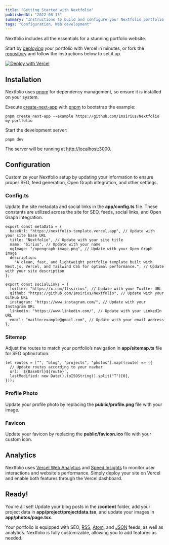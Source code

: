 ```yaml
---
title: "Getting Started with Nextfolio"
publishedAt: "2022-08-13"
summary: "Instructions to build and configure your Nextfolio portfolio."
tags: "Configuration, Web development"
---
```


Nextfolio includes all the essentials for a stunning portfolio website.

Start by [deploying](https://vercel.com/new/clone?repository-url=https%3A%2F%2Fgithub.com%2F1msirius%2FNextfolio) your portfolio with Vercel in minutes, or fork the [repository](https://github.com/1msirius/Nextfolio) and follow the instructions below to set it up.

[![Deploy with Vercel](https://vercel.com/button)](https://vercel.com/new/clone?repository-url=https%3A%2F%2Fgithub.com%2F1msirius%2FNextfolio)

## Installation

Nextfolio uses [pnpm](https://pnpm.io/installation) for dependency management, so ensure it is installed on your system.

Execute [create-next-app](https://github.com/vercel/next.js/tree/canary/packages/create-next-app) with [pnpm](https://pnpm.io/installation) to bootstrap the example:

```
pnpm create next-app --example https://github.com/1msirius/Nextfolio my-portfolio
```

Start the development server:

```
pnpm dev
```

The server will be running at [http://localhost:3000](http://localhost:3000).

## Configuration

Customize your Nextfolio setup by updating your information to ensure proper SEO, feed generation, Open Graph integration, and other settings.

### Config.ts

Update the site metadata and social links in the **app/config.ts** file. These constants are utilized across the site for SEO, feeds, social links, and Open Graph integration.

```tsx
export const metaData = {
  baseUrl: "https://nextfolio-template.vercel.app", // Update with your site base URL
  title: "Nextfolio", // Update with your site title
  name: "Sirius", // Update with your name
  ogImage: "/opengraph-image.png", // Update with your Open Graph image
  description:
    "A clean, fast, and lightweight portfolio template built with Next.js, Vercel, and Tailwind CSS for optimal performance.", // Update with your site description
};

export const socialLinks = {
  twitter: "https://x.com/1tssirius", // Update with your Twitter URL
  github: "https://github.com/1msirius/Nextfolio", // Update with your GitHub URL
  instagram: "https://www.instagram.com/", // Update with your Instagram URL
  linkedin: "https://www.linkedin.com/", // Update with your LinkedIn URL
  email: "mailto:example@gmail.com", // Update with your email address
};
```

### Sitemap

Adjust the routes to match your portfolio’s navigation in **app/sitemap.ts** file for SEO optimization:

```tsx
let routes = ["", "blog", "projects", "photos"].map((route) => ({
  // Update routes according to your navbar
  url: `${BaseUrl}${route}`,
  lastModified: new Date().toISOString().split("T")[0],
}));
```

### Profile Photo

Update your profile photo by replacing the **public/profile.png** file with your image.

### Favicon

Update your favicon by replacing the **public/favicon.ico** file with your custom icon.

## Analytics

Nextfolio uses [Vercel Web Analytics](https://vercel.com/docs/analytics/quickstart) and [Speed Insights](https://vercel.com/docs/speed-insights/quickstart) to monitor user interactions and website's performance. Simply deploy your site on Vercel and enable both features through the Vercel dashboard.

## Ready!

You're all set! Update your blog posts in the **/content** folder, add your project data in **app/project/projectdata.tsx**, and update your images in **app/photos/page.tsx**.

Your portfolio is equipped with SEO, [RSS](/rss.xml), [Atom](/atom.xml), and [JSON](/feed.json) feeds, as well as analytics. Nextfolio is fully customizable, allowing you to add features as needed.
